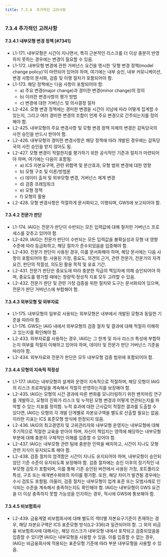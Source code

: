 ```yaml
---
title: 7.3.4  추가적인 고려사항 
---
```

### 7.3.4 추가적인 고려사항
#### 7.3.4.1 내부모형 변경 정책 [#7341]

- L1-171. 내부모형은 시간이 지나면서, 특히 근본적인 리스크를 더 이상 충분히 반영하지 못하는 경우에는 변경이 필요할 수 있음.
- L1-172. 내부모형 변경에 관한 거버넌스 요건을 명시한 ‘모형 변경 정책(model change policy)’이 마련되어 있어야 하며, 여기에는 내부 승인, 내부 커뮤니케이션, 변경 사항의 문서화, 검증 및 이행 절차가 포함되어야 함.
- L1-173. 해당 정책에는 다음 사항이 포함되어야 함:
  - a) 주요 변경(major change)과 경미한 변경(minor change)의 정의
  - b) 이러한 변경사항의 평가 방법
  - c) 변경에 대한 거버넌스 및 의사결정 절차
- L2-424. 모형 변경 정책에는 경미한 변경을 시간이 지남에 따라 어떻게 집계할 수 있는지, 그리고 여러 경미한 변경의 조합이 언제 주요 변경으로 간주되는지를 정의해야 함.
- L2-425. 내부모형의 주요 변경사항 및 모형 변경 정책 자체의 변경은 감독당국의 사전 승인을 반드시 받아야 함.
- L2-426. 내부모형의 경미한 변경사항은 해당 정책에 따라 개발된 경우에는 감독당국의 사전 승인을 받지 않아도 됨.
- L2-427. 모형 변경이 적절한지를 평가하기 위한 공식적인 기준과 절차가 마련되어야 하며, 여기에는 다음이 포함됨:
  - a) ICS 자본요구액, 관련 위험액 및 분산효과, 모형 범위 변경에 대한 영향
  - b) 모형 구조 및 이론/방법론
  - c) 데이터 출처 및 외부모형 변경, 거버넌스 체계 변경
  - d) 검증 프레임워크
  - e) 모형 정책
  - f) 모형의 활용
- L2-428. 모형 변경사항은 적절하게 문서화되고, 이행되며, GWS에 보고되어야 함.

#### 7.3.4.2 전문가 판단
- L1-174. IAIG는 전문가 판단이 수반되는 모든 입력값에 대해 철저한 거버넌스 프로세스를 갖추고 있어야 함.
- L2-429. IAIG는 전문가 판단이 수반되는 모든 입력값을 불확실성과 모형 내 영향 수준에 따라 등급화하고, 해당 절차가 준수되었음을 입증해야 함.
- L2-430. 전문가 판단이 사용된 경우, 이를 문서화해야 하며, 해당 문서에는 다음 사항이 포함되어야 함: 사용된 가정, 중요도, 의견의 근거, 관련 전문가, 전문가의 자격요건, 판단의 적절성, 의도된 활용 목적 및 유효 기간.
- L2-431. 전문가 판단은 중요도에 따라 충분한 직급의 책임자에 의해 승인되어야 하며, 중요도를 평가할 때에는 정량적·정성적 지표 모두 고려할 수 있음.
- L2-432. 전문가 판단 및 관련 가정 검증을 위한 절차와 도구는 문서화되어 있으며, 전문가 판단 거버넌스에 부합해야 함.

#### 7.3.4.3 외부모형 및 외부자료
- L1-175. 내부모형의 일부로 사용되는 외부모형은 내부에서 개발된 모형과 동일한 기준을 따라야 함.
- L1-176. GWS는 IAIG 내에서 외부모형의 검증 절차 및 결과에 대해 적절히 이해하고 있는지를 확인해야 함.
- L2-433. 외부자료를 사용하는 경우, IAIG는 그 한계 및 자사 리스크 특성에 부합하는지 여부를 적절히 이해하고 있어야 하며, 데이터 및 전문가 판단 거버넌스 기준을 따라야 함.
- L2-434. 외부자료와 전문가 판단은 모두 내부모형 검증 범위에 포함되어야 함.

#### 7.3.4.4 모형의 지속적 적정성

- L1-177. IAIG는 내부모형의 설계와 운영이 지속적으로 적절하며, 해당 모형이 IAIG의 리스크 프로파일을 계속해서 적절히 반영하는지를 보장해야 함.
- L2-435. IAIG는 모형의 시간 경과에 따른 변화를 모니터링하기 위한 벤치마킹 연구를 개발하고, 모형의 진화가 리스크 및 누적된 모형 변경과 어떻게 연관되는지를 파악할 수 있는 지표를 정의함. 누적 효과에 대한 근사값이 적절한 결과를 도출할 수 있다면, IAIG는 모형의 각 개발 단계별로 자본요구액을 별도로 산출할 필요는 없음. 이러한 지표는 ICS 표준모형 방식에 한정되지 않음.
- L2-436. IAIG의 최고경영자 및 고위관리자와 내부모형 운영자는 내부모형에 대해 주기적으로 적절한 교육을 받아야 하며, 자신이 책임지는 영역에 해당하는 내부모형 부분에 대해 충분히 구체적인 이해를 입증할 수 있어야 함.
- L2-437. IAIG는 내부모형 관련 팀에 충분한 인력을 배치하고, 시간이 지나도 모형 관련 지식이 유지되도록 해야 함.
- L2-438. 검증 절차의 엄격함은 시간이 지나도 유지되어야 하며, 내부모형이 승인되었던 기준 수준이 유지되도록 보장해야 함. 검증 절차에는 승인 이후의 정기적인 내부모형 검토가 포함되며, 이를 통해 기존 승인된 버전에서 사용된 가정, 포트폴리오 특성, 구조 또는 매개변수화와의 차이를 평가함. 또한, 해당 차이가 발견될 경우에는 수시 검토도 포함됨. 아울러, 검증 절차는 내부모형이 업계 표준 또는 모범사례로 인식되는 수준을 계속해서 충족하는지도 확인해야 함. IAIG는 내부모형이 GWS 요건을 더 이상 충족하지 못할 가능성을 인지하는 경우, 적시에 GWS에 통보해야 함.

#### 7.3.4.5 비보험회사
- L2-439. 금융계열 비보험회사에 대해 별도의 섹터별 자본요구기준이 존재하는 경우, 해당 자본요구액은 ICS 표준모형 방식(L2-336)과 일관되어야 함. 그 외의 비금융 비보험회사에 대해서는, 해당 리스크가 내부모형 내에서 포착되고 검증되었음을 입증할 수 있다면 IAIG는 내부모형을 사용할 수 있음. 이를 입증할 수 없는 경우, IAIG는 비금융회사에 적용되는 표준모형 기준에 따라 부분 내부모형을 사용할 수 있음.